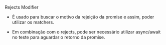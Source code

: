 Rejects Modifier

- É usado para buscar o motivo da rejeição da promise e assim, poder utilizar os matchers.

- Em combinação com o rejects, pode ser necessário utilizar async/await no teste para aguardar o retorno da promise.
